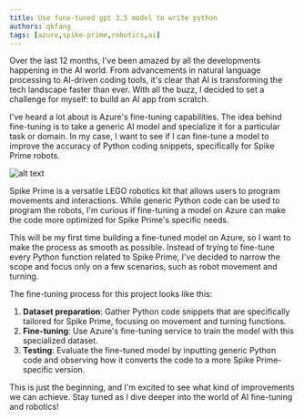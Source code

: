 ```yaml
---
title: Use fune-tuned gpt 3.5 model to write python
authors: qkfang
tags: [azure,spike-prime,robotics,ai]
---
```


Over the last 12 months, I've been amazed by all the developments happening in the AI world. From advancements in natural language processing to AI-driven coding tools, it's clear that AI is transforming the tech landscape faster than ever. With all the buzz, I decided to set a challenge for myself: to build an AI app from scratch.

I've heard a lot about is Azure's fine-tuning capabilities. The idea behind fine-tuning is to take a generic AI model and specialize it for a particular task or domain. In my case, I want to see if I can fine-tune a model to improve the accuracy of Python coding snippets, specifically for Spike Prime robots.

![alt text](images\2024-03-08-use-fune-tuned-gpt3.5-model-to-write-python-1.jpg)

Spike Prime is a versatile LEGO robotics kit that allows users to program movements and interactions. While generic Python code can be used to program the robots, I'm curious if fine-tuning a model on Azure can make the code more optimized for Spike Prime's specific needs.

This will be my first time building a fine-tuned model on Azure, so I want to make the process as smooth as possible. Instead of trying to fine-tune every Python function related to Spike Prime, I've decided to narrow the scope and focus only on a few scenarios, such as robot movement and turning.

The fine-tuning process for this project looks like this:

1. **Dataset preparation**: Gather Python code snippets that are specifically tailored for Spike Prime, focusing on movement and turning functions.
2. **Fine-tuning**: Use Azure's fine-tuning service to train the model with this specialized dataset.
3. **Testing**: Evaluate the fine-tuned model by inputting generic Python code and observing how it converts the code to a more Spike Prime-specific version.

This is just the beginning, and I'm excited to see what kind of improvements we can achieve. Stay tuned as I dive deeper into the world of AI fine-tuning and robotics!
